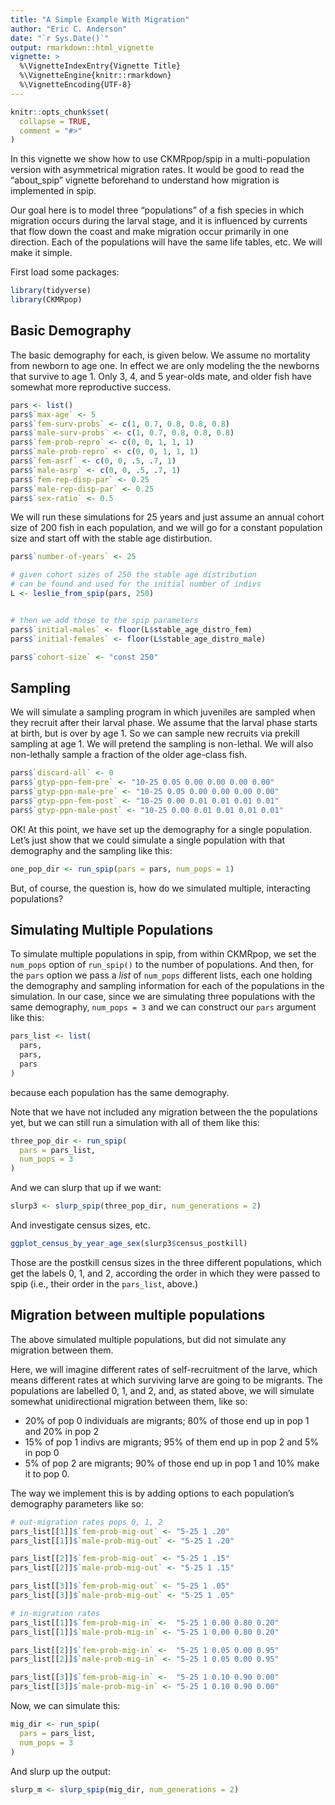 ```yaml
---
title: "A Simple Example With Migration"
author: "Eric C. Anderson"
date: "`r Sys.Date()`"
output: rmarkdown::html_vignette
vignette: >
  %\VignetteIndexEntry{Vignette Title}
  %\VignetteEngine{knitr::rmarkdown}
  %\VignetteEncoding{UTF-8}
---
```


```r
knitr::opts_chunk$set(
  collapse = TRUE,
  comment = "#>"
)
```

In this vignette we show how to use CKMRpop/spip in a
multi-population version with asymmetrical migration rates.  It would
be good to read the "about_spip" vignette beforehand to understand how
migration is implemented in spip.

Our goal here is to model three "populations" of a fish species in which 
migration occurs during the larval stage, and it is  influenced by
currents that flow down the coast and make migration occur primarily in 
one direction.  Each of the populations will have the same life tables,
etc.  We will make it simple.  

First load some packages:
```r
library(tidyverse)
library(CKMRpop)
```
## Basic Demography 

The basic demography for each, is given below.  We assume no
mortality from newborn to age one.  In effect we are only modeling the
the newborns that survive to age 1. Only 3, 4, and 5 year-olds mate,
and older fish have somewhat more reproductive success.
```r
pars <- list()
pars$`max-age` <- 5
pars$`fem-surv-probs` <- c(1, 0.7, 0.8, 0.8, 0.8)
pars$`male-surv-probs` <- c(1, 0.7, 0.8, 0.8, 0.8)
pars$`fem-prob-repro` <- c(0, 0, 1, 1, 1)
pars$`male-prob-repro` <- c(0, 0, 1, 1, 1)
pars$`fem-asrf` <- c(0, 0, .5, .7, 1)
pars$`male-asrp` <- c(0, 0, .5, .7, 1)
pars$`fem-rep-disp-par` <- 0.25
pars$`male-rep-disp-par` <- 0.25
pars$`sex-ratio` <- 0.5
```

We will run these simulations for 25 years and just assume
an annual cohort size of 200 fish in each population, and we will
go for a constant population size and start off with the stable
age distirbution.
```r
pars$`number-of-years` <- 25

# given cohort sizes of 250 the stable age distribution
# can be found and used for the initial number of indivs
L <- leslie_from_spip(pars, 250)


# then we add those to the spip parameters
pars$`initial-males` <- floor(L$stable_age_distro_fem)
pars$`initial-females` <- floor(L$stable_age_distro_male)

pars$`cohort-size` <- "const 250"
```

## Sampling

We will simulate a sampling program in which juveniles are sampled
when they recruit after their larval phase.  We assume that the larval
phase starts at birth, but is over by age 1.  So we can sample new
recruits via prekill sampling at age 1.  We will pretend the sampling
is non-lethal. We will also non-lethally sample a fraction of the older
age-class fish.
```r
pars$`discard-all` <- 0
pars$`gtyp-ppn-fem-pre` <- "10-25 0.05 0.00 0.00 0.00 0.00"
pars$`gtyp-ppn-male-pre` <- "10-25 0.05 0.00 0.00 0.00 0.00"
pars$`gtyp-ppn-fem-post` <- "10-25 0.00 0.01 0.01 0.01 0.01"
pars$`gtyp-ppn-male-post` <- "10-25 0.00 0.01 0.01 0.01 0.01"
```


OK! At this point, we have set up the demography for a single population.  Let's just
show that we could simulate a single population with that demography and the sampling
like this:
```r
one_pop_dir <- run_spip(pars = pars, num_pops = 1)
```

But, of course, the question is, how do we simulated multiple, interacting populations?

## Simulating Multiple Populations

To simulate multiple populations in spip, from within CKMRpop, we set the
`num_pops` option of `run_spip()` to the number of populations.
And then, for the `pars` option we pass a _list_ of `num_pops`
different lists, each one holding the demography and sampling information
for each of the populations in the simulation.  In our case, since
we are simulating three populations with the same demography,
`num_pops = 3` and we can construct our `pars` argument like this:
```r
pars_list <- list(
  pars,
  pars,
  pars
)
```
because each population has the same demography.

Note that we have not included any migration between the the populations yet,
but we can still run a simulation with all of them like this:
```r
three_pop_dir <- run_spip(
  pars = pars_list,
  num_pops = 3
)
```

And we can slurp that up if we want:
```r
slurp3 <- slurp_spip(three_pop_dir, num_generations = 2)
```
And investigate census sizes, etc.
```r
ggplot_census_by_year_age_sex(slurp3$census_postkill)
```

Those are the postkill census sizes in the three different populations, which get the labels
0, 1, and 2, according the order in which they were passed to spip (i.e., their order
in the `pars_list`, above.)

## Migration between multiple populations

The above simulated multiple populations, but did not simulate any migration between them.

Here, we will imagine different rates of self-recruitment of the larve, which means different rates
at which surviving larve are going to be migrants.
The populations are labelled 0, 1, and 2, and, as stated above, we will simulate
somewhat unidirectional migration between them, like so:

- 20% of pop 0 individuals are migrants; 80% of those end up in pop 1 and 20% in pop 2
- 15% of pop 1 indivs are migrants; 95% of them end up in pop 2 and 5% in pop 0
- 5% of pop 2 are migrants; 90% of those end up in pop 1 and 10% make it to pop 0.

The way we implement this is by adding options to each population's demography parameters
like so:
```r
# out-migration rates pops 0, 1, 2
pars_list[[1]]$`fem-prob-mig-out` <- "5-25 1 .20"
pars_list[[1]]$`male-prob-mig-out` <- "5-25 1 .20"

pars_list[[2]]$`fem-prob-mig-out` <- "5-25 1 .15"
pars_list[[2]]$`male-prob-mig-out` <- "5-25 1 .15"

pars_list[[3]]$`fem-prob-mig-out` <- "5-25 1 .05"
pars_list[[3]]$`male-prob-mig-out` <- "5-25 1 .05"

# in-migration rates
pars_list[[1]]$`fem-prob-mig-in` <-  "5-25 1 0.00 0.80 0.20"
pars_list[[1]]$`male-prob-mig-in` <- "5-25 1 0.00 0.80 0.20"

pars_list[[2]]$`fem-prob-mig-in` <-  "5-25 1 0.05 0.00 0.95"
pars_list[[2]]$`male-prob-mig-in` <- "5-25 1 0.05 0.00 0.95"

pars_list[[3]]$`fem-prob-mig-in` <-  "5-25 1 0.10 0.90 0.00"
pars_list[[3]]$`male-prob-mig-in` <- "5-25 1 0.10 0.90 0.00"

```

Now, we can simulate this:
```r
mig_dir <- run_spip(
  pars = pars_list,
  num_pops = 3
)
```
And slurp up the output:
```r
slurp_m <- slurp_spip(mig_dir, num_generations = 2)
```
